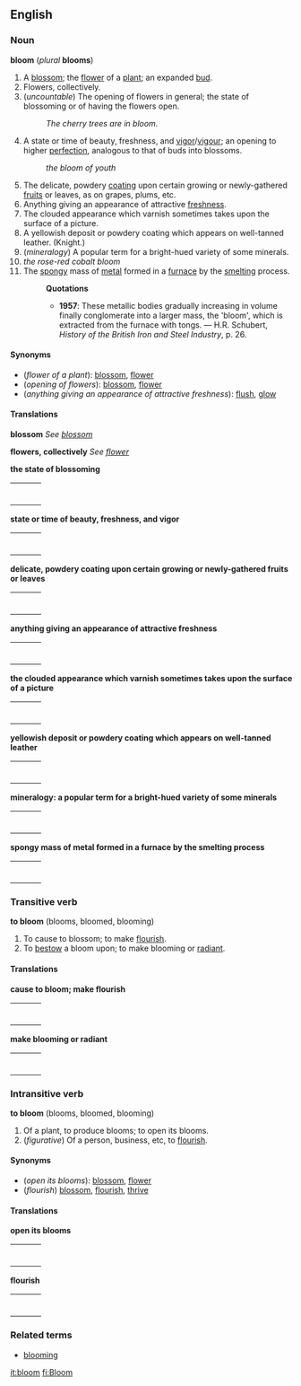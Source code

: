 ==English==
===Noun===
'''bloom''' (''plural'' '''blooms''')

#A [[blossom]]; the [[flower]] of a [[plant]]; an expanded [[bud]].
#Flowers, collectively.
#(''uncountable'') The opening of flowers in general; the state of blossoming or of having the flowers open.
#:''The cherry trees are in bloom.''
#A state or time of beauty, freshness, and [[vigor]]/[[vigour]]; an opening to higher [[perfection]], analogous to that of buds into blossoms.
#:''the bloom of youth''
#The delicate, powdery [[coating]] upon certain growing or newly-gathered [[fruit]]s or leaves, as on grapes, plums, etc.
#Anything giving an appearance of attractive [[freshness]].
#The clouded appearance which varnish sometimes takes upon the surface of a picture.
#A yellowish deposit or powdery coating which appears on well-tanned leather. (Knight.)
# (''mineralogy'') A popular term for a bright-hued variety of some minerals.
#''the rose-red cobalt bloom''
#The [[spongy]] mass of [[metal]] formed in a [[furnace]] by the [[smelting]] process.
#:'''Quotations'''
#:*'''1957''': These metallic bodies gradually increasing in volume finally conglomerate into a larger mass, the 'bloom', which is extracted from the furnace with tongs. &mdash; H.R. Schubert, ''History of the British Iron and Steel Industry'', p. 26.

====Synonyms====
*(''flower of a plant''): [[blossom]], [[flower]]
*(''opening of flowers''): [[blossom]], [[flower]]
*(''anything giving an appearance of attractive freshness''): [[flush]], [[glow]]

====Translations====

'''blossom'''
''See [[blossom]]''

'''flowers, collectively'''
''See [[flower]]''

'''the state of blossoming'''
{| border=0  width=100%
|-
|bgcolor="#FFFFE0" valign=top width=48%|
{|
<!--languages from A to I go here-->
|}
| width=1% |
|bgcolor="#FFFFE0" valign=top width=48%|
{|
<!--languages from J to Z go here-->
|}
|}

'''state or time of beauty, freshness, and vigor'''
{| border=0  width=100%
|-
|bgcolor="#FFFFE0" valign=top width=48%|
{|
<!--languages from A to I go here-->
|}
| width=1% |
|bgcolor="#FFFFE0" valign=top width=48%|
{|
<!--languages from J to Z go here-->
|}
|}

'''delicate, powdery coating upon certain growing or newly-gathered fruits or leaves'''
{| border=0  width=100%
|-
|bgcolor="#FFFFE0" valign=top width=48%|
{|
<!--languages from A to I go here-->
|}
| width=1% |
|bgcolor="#FFFFE0" valign=top width=48%|
{|
<!--languages from J to Z go here-->
|}
|}

'''anything giving an appearance of attractive freshness'''
{| border=0  width=100%
|-
|bgcolor="#FFFFE0" valign=top width=48%|
{|
<!--languages from A to I go here-->
|}
| width=1% |
|bgcolor="#FFFFE0" valign=top width=48%|
{|
<!--languages from J to Z go here-->
|}
|}

'''the clouded appearance which varnish sometimes takes upon the surface of a picture'''
{| border=0  width=100%
|-
|bgcolor="#FFFFE0" valign=top width=48%|
{|
<!--languages from A to I go here-->
|}
| width=1% |
|bgcolor="#FFFFE0" valign=top width=48%|
{|
<!--languages from J to Z go here-->
|}
|}

'''yellowish deposit or powdery coating which appears on well-tanned leather'''
{| border=0  width=100%
|-
|bgcolor="#FFFFE0" valign=top width=48%|
{|
<!--languages from A to I go here-->
|}
| width=1% |
|bgcolor="#FFFFE0" valign=top width=48%|
{|
<!--languages from J to Z go here-->
|}
|}

'''mineralogy: a popular term for a bright-hued variety of some minerals'''
{| border=0  width=100%
|-
|bgcolor="#FFFFE0" valign=top width=48%|
{|
<!--languages from A to I go here-->
|}
| width=1% |
|bgcolor="#FFFFE0" valign=top width=48%|
{|
<!--languages from J to Z go here-->
|}
|}

'''spongy mass of metal formed in a furnace by the smelting process'''
{| border=0  width=100%
|-
|bgcolor="#FFFFE0" valign=top width=48%|
{|
<!--languages from A to I go here-->
|}
| width=1% |
|bgcolor="#FFFFE0" valign=top width=48%|
{|
<!--languages from J to Z go here-->
|}
|}

===Transitive verb===
'''to bloom''' (blooms, bloomed, blooming)

#To cause to blossom; to make [[flourish]].
#To [[bestow]] a bloom upon; to make blooming or [[radiant]].

====Translations====

'''cause to bloom; make flourish'''
{| border=0  width=100%
|-
|bgcolor="#FFFFE0" valign=top width=48%|
{|
<!--languages from A to I go here-->
|}
| width=1% |
|bgcolor="#FFFFE0" valign=top width=48%|
{|
<!--languages from J to Z go here-->
|}
|}

'''make blooming or radiant'''
{| border=0  width=100%
|-
|bgcolor="#FFFFE0" valign=top width=48%|
{|
<!--languages from A to I go here-->
|}
| width=1% |
|bgcolor="#FFFFE0" valign=top width=48%|
{|
<!--languages from J to Z go here-->
|}
|}

===Intransitive verb===
'''to bloom''' (blooms, bloomed, blooming)

#Of a plant, to produce blooms; to open its blooms.
#(''figurative'') Of a person, business, etc, to [[flourish]].

====Synonyms====
*(''open its blooms''): [[blossom]], [[flower]]
*(''flourish'') [[blossom]], [[flourish]], [[thrive]]

====Translations====

'''open its blooms'''
{| border=0  width=100%
|-
|bgcolor="#FFFFE0" valign=top width=48%|
{|
<!--languages from A to I go here-->
|}
| width=1% |
|bgcolor="#FFFFE0" valign=top width=48%|
{|
<!--languages from J to Z go here-->
|}
|}

'''flourish'''
{| border=0  width=100%
|-
|bgcolor="#FFFFE0" valign=top width=48%|
{|
<!--languages from A to I go here-->
|}
| width=1% |
|bgcolor="#FFFFE0" valign=top width=48%|
{|
<!--languages from J to Z go here-->
|}
|}

===Related terms===
*[[blooming]]

[[it:bloom]]
[[fi:Bloom]]